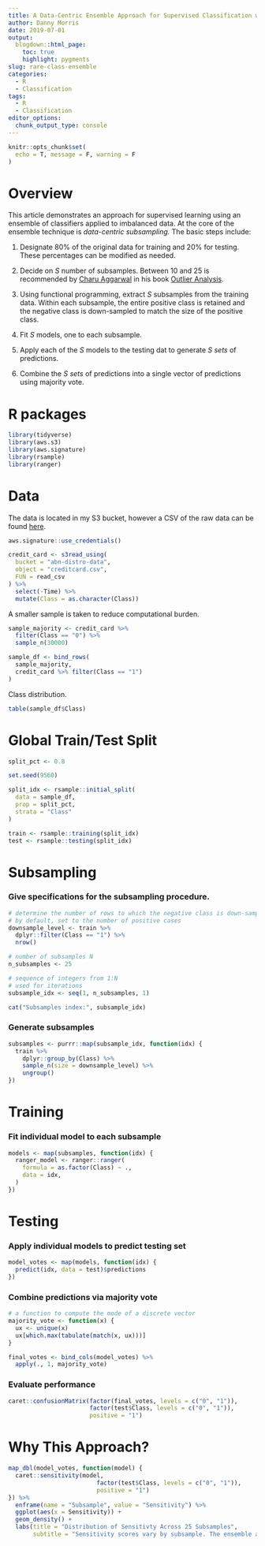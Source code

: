 ```yaml
---
title: A Data-Centric Ensemble Approach for Supervised Classification with Imbalanced Classes
author: Danny Morris
date: 2019-07-01
output: 
  blogdown::html_page:
    toc: true
    highlight: pygments
slug: rare-class-ensemble
categories:
  - R
  - Classification
tags:
  - R
  - Classification
editor_options: 
  chunk_output_type: console
---
```


```r
knitr::opts_chunk$set(
  echo = T, message = F, warning = F
)
```

# Overview

This article demonstrates an approach for supervised learning using an ensemble of classifiers applied to imbalanced data. At the core of the ensemble technique is *data-centric subsampling.* The basic steps include:

1. Designate 80% of the original data for training and 20% for testing. These percentages can be modified as needed.

2. Decide on *S* number of subsamples. Between 10 and 25 is recommended by [Charu Aggarwal](http://charuaggarwal.net/) in his book [Outlier Analysis](https://www.amazon.com/Outlier-Analysis-Charu-C-Aggarwal/dp/3319475770/ref=pd_cp_14_1?pd_rd_w=8M3qy&pf_rd_p=ef4dc990-a9ca-4945-ae0b-f8d549198ed6&pf_rd_r=3TGSZZ1H5HYKMT0G80Q8&pd_rd_r=f1e3c156-9e78-11e9-801d-cdc96cae2e7b&pd_rd_wg=DXbV0&pd_rd_i=3319475770&psc=1&refRID=3TGSZZ1H5HYKMT0G80Q8).

3. Using functional programming, extract *S* subsamples from the training data. Within each subsample, the entire positive class is retained and the negative class is down-sampled to match the size of the positive class.

4. Fit *S* models, one to each subsample.

5. Apply each of the *S* models to the testing dat to generate *S sets* of predictions.

6. Combine the *S sets* of predictions into a single vector of predictions using majority vote.

# R packages

```r
library(tidyverse) 
library(aws.s3)
library(aws.signature)
library(rsample)   
library(ranger) 
```

# Data

The data is located in my S3 bucket, however a CSV of the raw data can be found [here](https://www.kaggle.com/mlg-ulb/creditcardfraud/version/3).

```r
aws.signature::use_credentials()
```

```r
credit_card <- s3read_using(
  bucket = "abn-distro-data",
  object = "creditcard.csv",
  FUN = read_csv
) %>%
  select(-Time) %>%
  mutate(Class = as.character(Class))
```

A smaller sample is taken to reduce computational burden.

```r
sample_majority <- credit_card %>%
  filter(Class == "0") %>%
  sample_n(30000)

sample_df <- bind_rows(
  sample_majority,
  credit_card %>% filter(Class == "1")
)
```

Class distribution.

```r
table(sample_df$Class)
```

# Global Train/Test Split

```r
split_pct <- 0.8

set.seed(9560)

split_idx <- rsample::initial_split(
  data = sample_df, 
  prop = split_pct,
  strata = "Class"
)
```

```r
train <- rsample::training(split_idx)
test <- rsample::testing(split_idx)
```

# Subsampling

### Give specifications for the subsampling procedure.

```r
# determine the number of rows to which the negative class is down-sampled
# by default, set to the number of positive cases
downsample_level <- train %>%
  dplyr::filter(Class == "1") %>%
  nrow()

# number of subsamples N
n_subsamples <- 25

# sequence of integers from 1:N
# used for iterations
subsample_idx <- seq(1, n_subsamples, 1)

cat("Subsamples index:", subsample_idx)
```

### Generate subsamples

```r
subsamples <- purrr::map(subsample_idx, function(idx) {
  train %>%
    dplyr::group_by(Class) %>%
    sample_n(size = downsample_level) %>%
    ungroup()
}) 
```

# Training 

### Fit individual model to each subsample

```r
models <- map(subsamples, function(idx) {
  ranger_model <- ranger::ranger(
    formula = as.factor(Class) ~ .,
    data = idx,
  )
})
```

# Testing

### Apply individual models to predict testing set

```r
model_votes <- map(models, function(idx) {
  predict(idx, data = test)$predictions
})
```

### Combine predictions via majority vote

```r
# a function to compute the mode of a discrete vector
majority_vote <- function(x) {
  ux <- unique(x)
  ux[which.max(tabulate(match(x, ux)))]
}

final_votes <- bind_cols(model_votes) %>%
  apply(., 1, majority_vote)
```

### Evaluate performance

```r
caret::confusionMatrix(factor(final_votes, levels = c("0", "1")),
                       factor(test$Class, levels = c("0", "1")),
                       positive = "1")
```

# Why This Approach?

```r
map_dbl(model_votes, function(model) {
  caret::sensitivity(model, 
                         factor(test$Class, levels = c("0", "1")), 
                         positive = "1")
}) %>%
  enframe(name = "Subsample", value = "Sensitivity") %>%
  ggplot(aes(x = Sensitivity)) +
  geom_density() +
  labs(title = "Distribution of Sensitivty Across 25 Subsamples",
       subtitle = "Sensitivity scores vary by subsample. The ensemble approach reduces variation.")
```
